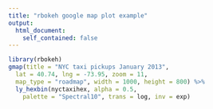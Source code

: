 ```yaml
---
title: "rbokeh google map plot example"
output: 
  html_document:
    self_contained: false
---
```


```r
library(rbokeh)
gmap(title = "NYC taxi pickups January 2013",
  lat = 40.74, lng = -73.95, zoom = 11,
  map_type = "roadmap", width = 1000, height = 800) %>%
  ly_hexbin(nyctaxihex, alpha = 0.5,
    palette = "Spectral10", trans = log, inv = exp)
```

